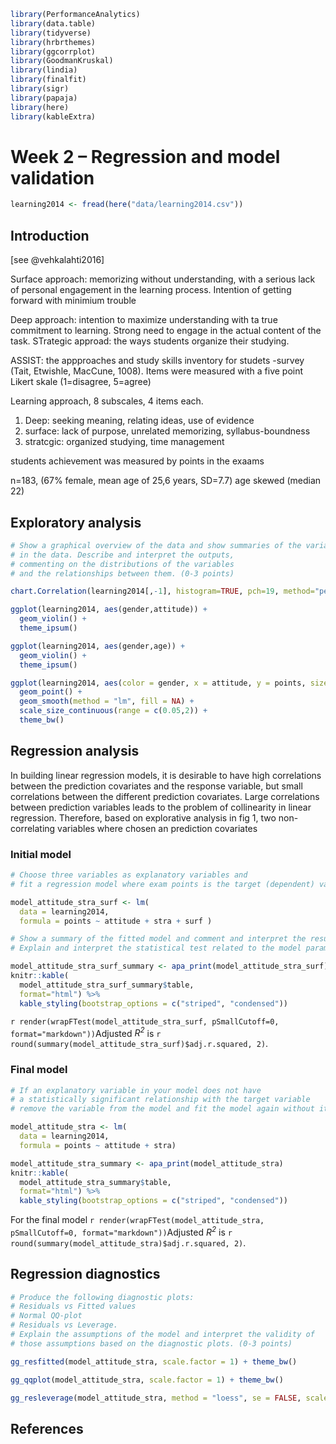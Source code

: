 ```r
library(PerformanceAnalytics)
library(data.table)
library(tidyverse)
library(hrbrthemes)
library(ggcorrplot)
library(GoodmanKruskal)
library(lindia)
library(finalfit)
library(sigr)
library(papaja)
library(here)
library(kableExtra)
```

# Week 2 – Regression and model validation

```r

learning2014 <- fread(here("data/learning2014.csv"))

```

## Introduction


[see @vehkalahti2016]

Surface approach: memorizing without understanding, with a serious lack of personal engagement in the learning process. Intention of getting forward with minimium trouble

Deep approach: intention to maximize understanding with ta true commitment to learning. Strong need to engage in the actual content of the task.
STrategic approad: the ways students organize their studying.

ASSIST: the appproaches and study skills inventory for studets -survey (Tait, Etwishle, MacCune, 1008). Items were measured with a five point Likert skale (1=disagree, 5=agree)

Learning approach, 8 subscales, 4 items each.

1. Deep: seeking meaning, relating ideas, use of evidence
2. surface: lack of purpose, unrelated memorizing, syllabus-boundness
3. stratcgic: organized studying, time management

students achievement was measured by points in the exaams

n=183, (67% female, mean age of 25,6 years, SD=7.7)
age skewed (median 22)

## Exploratory analysis

```r
# Show a graphical overview of the data and show summaries of the variables 
# in the data. Describe and interpret the outputs, 
# commenting on the distributions of the variables 
# and the relationships between them. (0-3 points)

chart.Correlation(learning2014[,-1], histogram=TRUE, pch=19, method="pearson")

```

```r
ggplot(learning2014, aes(gender,attitude)) + 
  geom_violin() + 
  theme_ipsum()
```

```r
ggplot(learning2014, aes(gender,age)) + 
  geom_violin() + 
  theme_ipsum()
```


```r
ggplot(learning2014, aes(color = gender, x = attitude, y = points, size = stra)) + 
  geom_point() + 
  geom_smooth(method = "lm", fill = NA) +
  scale_size_continuous(range = c(0.05,2)) +
  theme_bw()
```

## Regression analysis

In building linear regression models, it is desirable to have high correlations between the prediction covariates and the response variable, but small correlations between the different prediction covariates. Large correlations between prediction variables leads to the problem of collinearity in linear regression. Therefore, based on explorative analysis in fig 1, two non-correlating variables where chosen an prediction covariates

### Initial model

```r
# Choose three variables as explanatory variables and 
# fit a regression model where exam points is the target (dependent) variable.
```


```r
model_attitude_stra_surf <- lm(
  data = learning2014, 
  formula = points ~ attitude + stra + surf )

```

```r

# Show a summary of the fitted model and comment and interpret the results. 
# Explain and interpret the statistical test related to the model parameters.

model_attitude_stra_surf_summary <- apa_print(model_attitude_stra_surf)
knitr::kable(
  model_attitude_stra_surf_summary$table,
  format="html") %>% 
  kable_styling(bootstrap_options = c("striped", "condensed"))
```

`r render(wrapFTest(model_attitude_stra_surf, pSmallCutoff=0, format="markdown"))`Adjusted <i>R^2^</i> is `r round(summary(model_attitude_stra_surf)$adj.r.squared, 2)`.

### Final model

```r
# If an explanatory variable in your model does not have 
# a statistically significant relationship with the target variable
# remove the variable from the model and fit the model again without it.
```

```r
model_attitude_stra <- lm(
  data = learning2014, 
  formula = points ~ attitude + stra)
```

```r
model_attitude_stra_summary <- apa_print(model_attitude_stra)
knitr::kable(
  model_attitude_stra_summary$table,
  format="html") %>% 
  kable_styling(bootstrap_options = c("striped", "condensed"))
```


For the final model `r render(wrapFTest(model_attitude_stra, pSmallCutoff=0, format="markdown"))`Adjusted <i>R^2^</i> is `r round(summary(model_attitude_stra)$adj.r.squared, 2)`.

## Regression diagnostics

```r
# Produce the following diagnostic plots: 
# Residuals vs Fitted values
# Normal QQ-plot
# Residuals vs Leverage. 
# Explain the assumptions of the model and interpret the validity of 
# those assumptions based on the diagnostic plots. (0-3 points)
```




```r
gg_resfitted(model_attitude_stra, scale.factor = 1) + theme_bw()
```


```r
gg_qqplot(model_attitude_stra, scale.factor = 1) + theme_bw()
```

```r
gg_resleverage(model_attitude_stra, method = "loess", se = FALSE, scale.factor = 1) + theme_bw()
```

## References

